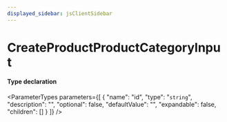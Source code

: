 ```yaml
---
displayed_sidebar: jsClientSidebar
---
```



# CreateProductProductCategoryInput

#### Type declaration

<ParameterTypes parameters={[
  {
    "name": "id",
    "type": "`string`",
    "description": "",
    "optional": false,
    "defaultValue": "",
    "expandable": false,
    "children": []
  }
]} />
